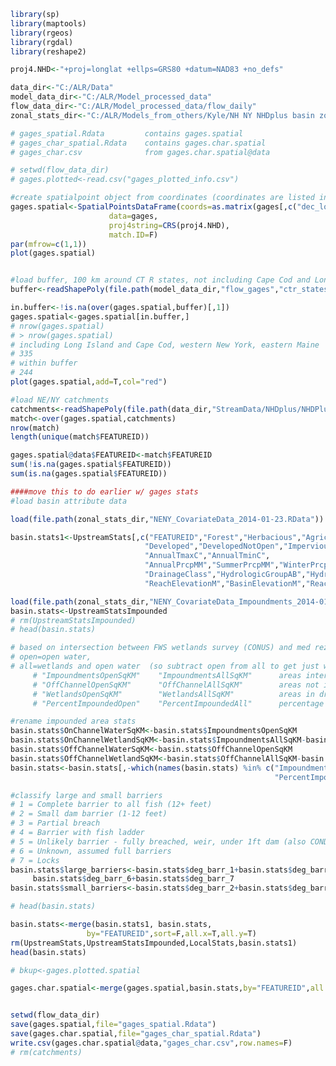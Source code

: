 
```r
library(sp)
library(maptools)
library(rgeos)
library(rgdal)
library(reshape2)

proj4.NHD<-"+proj=longlat +ellps=GRS80 +datum=NAD83 +no_defs"

data_dir<-"C:/ALR/Data"
model_data_dir<-"C:/ALR/Model_processed_data"
flow_data_dir<-"C:/ALR/Model_processed_data/flow_daily"
zonal_stats_dir<-"C:/ALR/Models_from_others/Kyle/NH NY NHDplus basin zonal stats KO"

```

```r


# gages_spatial.Rdata         contains gages.spatial
# gages_char_spatial.Rdata    contains gages.char.spatial
# gages_char.csv              from gages.char.spatial@data

# setwd(flow_data_dir)
# gages.plotted<-read.csv("gages_plotted_info.csv")
```



```r
#create spatialpoint object from coordinates (coordinates are listed in the order long, lat)
gages.spatial<-SpatialPointsDataFrame(coords=as.matrix(gages[,c("dec_long_va","dec_lat_va")]), 
                      data=gages,
                      proj4string=CRS(proj4.NHD),
                      match.ID=F)
par(mfrow=c(1,1))
plot(gages.spatial)


#load buffer, 100 km around CT R states, not including Cape Cod and Long Island
buffer<-readShapePoly(file.path(model_data_dir,"flow_gages","ctr_states_buffer_no_islands2"),proj4string=CRS(proj4.NHD))

in.buffer<-!is.na(over(gages.spatial,buffer)[,1])
gages.spatial<-gages.spatial[in.buffer,]
# nrow(gages.spatial)
# > nrow(gages.spatial)
# including Long Island and Cape Cod, western New York, eastern Maine
# 335
# within buffer  
# 244
plot(gages.spatial,add=T,col="red")

#load NE/NY catchments
catchments<-readShapePoly(file.path(data_dir,"StreamData/NHDplus/NHDPlusCatchment/NENY/Catchment"),proj4string=CRS(proj4.NHD),IDvar="FEATUREID")
match<-over(gages.spatial,catchments)
nrow(match)
length(unique(match$FEATUREID))

gages.spatial@data$FEATUREID<-match$FEATUREID
sum(!is.na(gages.spatial$FEATUREID))
sum(is.na(gages.spatial$FEATUREID))


```


```r

####move this to do earlier w/ gages stats
#load basin attribute data 

load(file.path(zonal_stats_dir,"NENY_CovariateData_2014-01-23.RData"))

basin.stats1<-UpstreamStats[,c("FEATUREID","Forest","Herbacious","Agriculture",
                              "Developed","DevelopedNotOpen","Impervious",
                              "AnnualTmaxC","AnnualTminC",
                              "AnnualPrcpMM","SummerPrcpMM","WinterPrcpMM",
                              "DrainageClass","HydrologicGroupAB","HydrologicGroupCD","SurficialCoarseC","PercentSandy",
                              "ReachElevationM","BasinElevationM","ReachSlopePCNT","BasinSlopePCNT","TotDASqKM")]

```


```r

load(file.path(zonal_stats_dir,"NENY_CovariateData_Impoundments_2014-01-23.RData"))
basin.stats<-UpstreamStatsImpounded
# rm(UpstreamStatsImpounded)
# head(basin.stats)

# based on intersection between FWS wetlands survey (CONUS) and med rez flowlines 
# open=open water, 
# all=wetlands and open water  (so subtract open from all to get just wetlands...)
     # "ImpoundmentsOpenSqKM"    "ImpoundmentsAllSqKM"      areas intersecting w/ stream network 
     # "OffChannelOpenSqKM"      "OffChannelAllSqKM"        areas not intersecting w/ stream network
     # "WetlandsOpenSqKM"        "WetlandsAllSqKM"          areas in drainage area, whether or not on network (should be same as CONUS, but in area instead of %?)
     # "PercentImpoundedOpen"    "PercentImpoundedAll"      percentage of wetlands or open water that is on the stream network (should be able to derive from above)

#rename impounded area stats
basin.stats$OnChannelWaterSqKM<-basin.stats$ImpoundmentsOpenSqKM
basin.stats$OnChannelWetlandSqKM<-basin.stats$ImpoundmentsAllSqKM-basin.stats$ImpoundmentsOpenSqKM
basin.stats$OffChannelWaterSqKM<-basin.stats$OffChannelOpenSqKM
basin.stats$OffChannelWetlandSqKM<-basin.stats$OffChannelAllSqKM-basin.stats$OffChannelOpenSqKM
basin.stats<-basin.stats[,-which(names(basin.stats) %in% c("ImpoundmentsOpenSqKM","ImpoundmentsAllSqKM","WetlandsOpenSqKM","WetlandsAllSqKM",
                                                           "PercentImpoundedOpen","PercentImpoundedAll","OffChannelOpenSqKM","OffChannelAllSqKM"))]

#classify large and small barriers
# 1 = Complete barrier to all fish (12+ feet)
# 2 = Small dam barrier (1-12 feet)
# 3 = Partial breach
# 4 = Barrier with fish ladder
# 5 = Unlikely barrier - fully breached, weir, under 1ft dam (also COND=NO DAM or COND=REM or COND=DEL)
# 6 = Unknown, assumed full barriers
# 7 = Locks
basin.stats$large_barriers<-basin.stats$deg_barr_1+basin.stats$deg_barr_4+
     basin.stats$deg_barr_6+basin.stats$deg_barr_7
basin.stats$small_barriers<-basin.stats$deg_barr_2+basin.stats$deg_barr_3

# head(basin.stats)

```


```r

basin.stats<-merge(basin.stats1, basin.stats,
                 by="FEATUREID",sort=F,all.x=T,all.y=T)
rm(UpstreamStats,UpstreamStatsImpounded,LocalStats,basin.stats1)
head(basin.stats)


```


```r

# bkup<-gages.plotted.spatial

gages.char.spatial<-merge(gages.spatial,basin.stats,by="FEATUREID",all.x=T,all.y=F,sort=F)



```




```r
setwd(flow_data_dir)
save(gages.spatial,file="gages_spatial.Rdata")
save(gages.char.spatial,file="gages_char_spatial.Rdata")
write.csv(gages.char.spatial@data,"gages_char.csv",row.names=F)
# rm(catchments)

```


